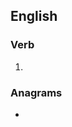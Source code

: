 ==English==

===Verb===
{{head|en|verb form}}

# {{en-past of|betide}}

===Anagrams===
* {{anagrams|en|debited}}